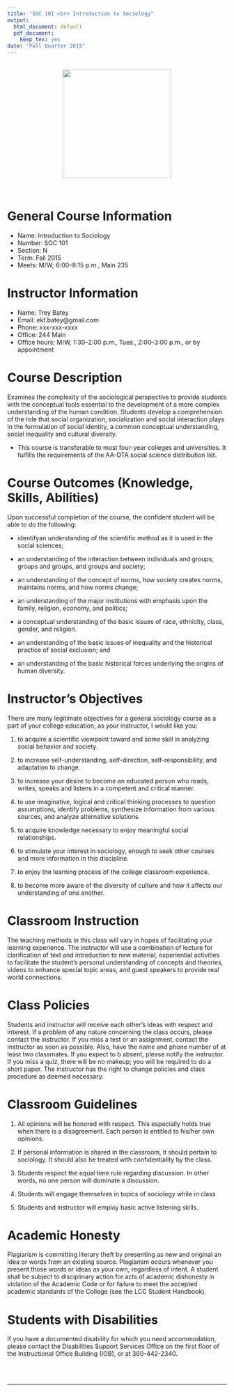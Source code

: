 ```yaml
---
title: "SOC 101 <br> Introduction to Sociology"
output:
  html_document: default
  pdf_document:
    keep_tex: yes
date: "Fall Quarter 2015"
---
```

<br>
<CENTER>
  <img src="https://lh3.googleusercontent.com/qtgSFSdkUQNnt5uYFPQll7ui0EEuUBp9xpFNl7h4dZE=w500-h704-no" width="250">
</CENTER><br>


General Course Information
==========================

- Name:  Introduction to Sociology
- Number:  SOC 101
- Section:  N
- Term:  Fall 2015
- Meets:  M/W; 6:00--8:15 p.m., Main 235


Instructor Information
======================

- Name:  Trey Batey
- Email:  ekt.batey@gmail.com
- Phone:  xxx-xxx-xxxx
- Office:  244 Main
- Office hours:  M/W, 1:30--2:00 p.m., Tues., 2:00--3:00 p.m., or by appointment


Course Description
==================

Examines the complexity of the sociological perspective to provide students with the conceptual tools essential to the development of a more complex understanding of the human condition. Students develop a comprehension of the role that social organization, socialization and social interaction plays in the formulation of social identity, a common conceptual understanding, social inequality and cultural diversity.

- This course is transferable to most four-year colleges and universities. It fulfills the requirements of the AA-DTA social science distribution list.


Course Outcomes (Knowledge, Skills, Abilities)
==============================================

Upon successful completion of the course, the confident student will be able to do the following:

- identifyan understanding of the scientific method as it is used in the social sciences;

- an understanding of the interaction between individuals and groups, groups and groups, and groups and society; 

- an understanding of the concept of norms, how society creates norms, maintains norms, and how norms change; 

- an understanding of the major institutions with emphasis upon the family, religion, economy, and politics;

- a conceptual understanding of the basic issues of race, ethnicity, class, gender, and religion.

- an understanding of the basic issues of inequality and the historical practice of social exclusion; and

- an understanding of the basic historical forces underlying the origins of human diversity.


Instructor's Objectives
=======================

There are many legitimate objectives for a general sociology course as a part of your college education; as your instructor, I would like you:

1. to acquire a scientific viewpoint toward and some skill in analyzing social behavior and society.

2. to increase self-understanding, self-direction, self-responsibility, and adaptation to change.

3. to increase your desire to become an educated person who reads, writes, speaks and listens in a competent and critical manner.  

4. to use imaginative, logical and critical thinking processes to question assumptions, identify problems, synthesize information from various sources, and analyze alternative solutions.

5.	to acquire knowledge necessary to enjoy meaningful social relationships.

6.	to stimulate your interest in sociology, enough to seek other courses and more information in this discipline.

7.	to enjoy the learning process of the college classroom experience.

8.	to become more aware of the diversity of culture and how it affects our understanding of one another.


Classroom Instruction
=====================

The teaching methods in this class will vary in hopes of facilitating your learning experience.  The instructor will use a combination of lecture for clarification of text and introduction to new material, experiential activities to facilitate the student's personal understanding of concepts and theories, videos to enhance special topic areas, and guest speakers to provide real world connections.


Class Policies
==============

Students and instructor will receive each other's ideas with respect and interest.  If a problem of any nature concerning the class occurs, please contact the instructor.  If you miss a test or an assignment, contact the instructor as soon as possible.  Also, have the name and phone number of at least two classmates.  If you expect to b absent, please notify the instructor.  If you miss a quiz, there will be no makeup; you will be required to do a short paper.  The instructor has the right to change policies and class procedure as deemed necessary.


Classroom Guidelines
====================

1.	All opinions will be honored with respect.  This especially holds true when there is a disagreement.  Each person is entitled to his/her own opinions.

2.	If personal information is shared in the classroom, it should pertain to sociology.  It should also be treated with confidentiality by the class.

3.	Students respect the equal time rule regarding discussion.  In other words, no one person will dominate a discussion.

4.	Students will engage themselves in topics of sociology while in class

5.	Students and instructor will employ basic active listening skills.


Academic Honesty
================

Plagiarism is committing literary theft by presenting as new and original an idea or words from an existing source. Plagiarism occurs whenever you present those words or ideas as your own, regardless of intent. A student shall be subject to disciplinary action for acts of academic dishonesty in violation of the Academic Code or for failure to meet the accepted academic standards of the College (see the LCC Student Handbook).


Students with Disabilities
==========================

If you have a documented disability for which you need accommodation, please contact the Disabilities Support Services Office on the first floor of the Instructional Office Building (IOB), or at 360-442-2340.


<br>
<br>

---------